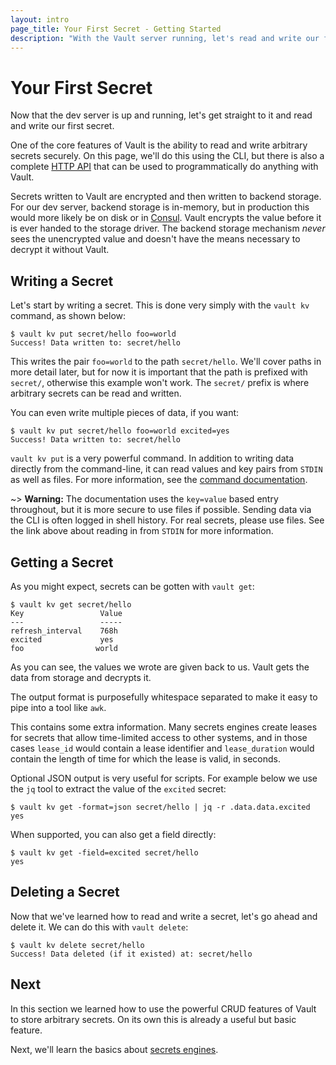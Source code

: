 ```yaml
---
layout: intro
page_title: Your First Secret - Getting Started
description: "With the Vault server running, let's read and write our first secret."
---
```


# Your First Secret

Now that the dev server is up and running, let's get straight to it and
read and write our first secret.

One of the core features of Vault is the ability to read and write
arbitrary secrets securely. On this page, we'll do this using the CLI,
but there is also a complete
[HTTP API](/api)
that can be used to programmatically do anything with Vault.

Secrets written to Vault are encrypted and then written to backend
storage. For our dev server, backend storage is in-memory, but in production
this would more likely be on disk or in [Consul](https://www.consul.io).
Vault encrypts the value before it is ever handed to the storage driver.
The backend storage mechanism _never_ sees the unencrypted value and doesn't
have the means necessary to decrypt it without Vault.

## Writing a Secret

Let's start by writing a secret. This is done very simply with the
`vault kv` command, as shown below:

```shell-session
$ vault kv put secret/hello foo=world
Success! Data written to: secret/hello
```

This writes the pair `foo=world` to the path `secret/hello`. We'll
cover paths in more detail later, but for now it is important that the
path is prefixed with `secret/`, otherwise this example won't work. The
`secret/` prefix is where arbitrary secrets can be read and written.

You can even write multiple pieces of data, if you want:

```shell-session
$ vault kv put secret/hello foo=world excited=yes
Success! Data written to: secret/hello
```

`vault kv put` is a very powerful command. In addition to writing data
directly from the command-line, it can read values and key pairs from
`STDIN` as well as files. For more information, see the
[command documentation](/docs/commands).

~> **Warning:** The documentation uses the `key=value` based entry
throughout, but it is more secure to use files if possible. Sending
data via the CLI is often logged in shell history. For real secrets,
please use files. See the link above about reading in from `STDIN` for more information.

## Getting a Secret

As you might expect, secrets can be gotten with `vault get`:

```shell-session
$ vault kv get secret/hello
Key                 Value
---                 -----
refresh_interval    768h
excited             yes
foo                world
```

As you can see, the values we wrote are given back to us. Vault gets
the data from storage and decrypts it.

The output format is purposefully whitespace separated to make it easy
to pipe into a tool like `awk`.

This contains some extra information. Many secrets engines create leases for
secrets that allow time-limited access to other systems, and in those cases
`lease_id` would contain a lease identifier and `lease_duration` would contain
the length of time for which the lease is valid, in seconds.

Optional JSON output is very useful for scripts. For example below we use the
`jq` tool to extract the value of the `excited` secret:

```shell-session
$ vault kv get -format=json secret/hello | jq -r .data.data.excited
yes
```

When supported, you can also get a field directly:

```shell-session
$ vault kv get -field=excited secret/hello
yes
```

## Deleting a Secret

Now that we've learned how to read and write a secret, let's go ahead
and delete it. We can do this with `vault delete`:

```shell-session
$ vault kv delete secret/hello
Success! Data deleted (if it existed) at: secret/hello
```

## Next

In this section we learned how to use the powerful CRUD features of
Vault to store arbitrary secrets. On its own this is already a useful
but basic feature.

Next, we'll learn the basics about [secrets engines](/intro/getting-started/secrets-engines).
